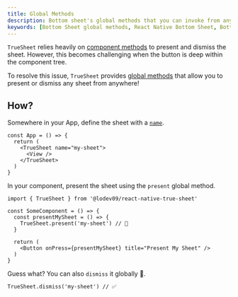 ```yaml
---
title: Global Methods
description: Bottom sheet's global methods that you can invoke from anywhere.
keywords: [Bottom Sheet global methods, React Native Bottom Sheet, Bottom Sheet documentation]
---
```


`TrueSheet` relies heavily on [component methods](/reference/methods) to present and dismiss the sheet. However, this becomes challenging when the button is deep within the component tree.

To resolve this issue, `TrueSheet` provides [global methods](/reference/methods#global-methods) that allow you to present or dismiss any sheet from anywhere!

## How?

Somewhere in your App, define the sheet with a [`name`](/reference/props#name).

```tsx {3}
const App = () => {
  return (
    <TrueSheet name="my-sheet">
      <View />
    </TrueSheet>
  )
}
```

In your component, present the sheet using the `present` global method.

```tsx {5}
import { TrueSheet } from '@lodev09/react-native-true-sheet'

const SomeComponent = () => {
  const presentMySheet = () => {
    TrueSheet.present('my-sheet') // 🎉
  }

  return (
    <Button onPress={presentMySheet} title="Present My Sheet" />
  )
}
```

Guess what? You can also `dismiss` it globally 🤩.

```tsx
TrueSheet.dismiss('my-sheet') // ✅
```
